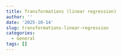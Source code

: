 ```yaml
---
title: Transformations (linear regression)
author: ''
date: '2025-10-14'
slug: transformations-linear-regression
categories:
  - General
tags: []
---
```

